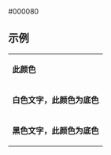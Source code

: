 <nowiki>#000080</nowiki><noinclude>

== 示例 ==
{|
|- style="color:{{ {{PAGENAME}} }}"
| '''此颜色'''
|- style="background:{{ {{PAGENAME}} }}; color:white"
| '''白色文字，此颜色为底色'''
|- style="background:{{ {{PAGENAME}} }}; color:black"
| '''黑色文字，此颜色为底色'''
|}

[[Category:马来西亚政党颜色模板|{{PAGENAME}}]]
</noinclude>